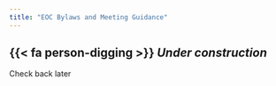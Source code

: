 ```yaml
---
title: "EOC Bylaws and Meeting Guidance"
---
```


## {{< fa person-digging >}}  *Under construction*

Check back later
